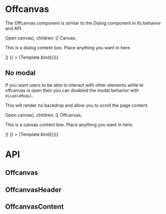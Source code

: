 

<Meta
  title="Components/Offcanvas"
  component={Offcanvas}
/>


# Offcanvas
The Offcanvas component is similar to the Dialog component in its behavior and API.

<Canvas>
  <Story
    name="Default"
    args={{
      trigger: (<Button variant="color" color="blue">Open canvas</Button>),
      children: ([
        <OffcanvasHeader>Canvas</OffcanvasHeader>,
        <OffcanvasContent>
          <p>This is a dialog content box. Place anything you want in here.</p>
        </OffcanvasContent>
      ])
    }}
  >
    {Template.bind({})}
  </Story>
</Canvas>

## No modal
If you want users to be able to interact with other elements while te offcanvas is open then you can disabled the modal behavior with `disableModal`.

This will render no backdrop and allow you to scroll the page content.

<Canvas>
  <Story
    name="None-modal offcanvas"
    args={{
      disableModal: true,
      trigger: (<Button variant="color" color="blue">Open canvas</Button>),
      children: ([
        <OffcanvasHeader>Offcanvas</OffcanvasHeader>,
        <OffcanvasContent>
          <p>This is a canvas content box. Place anything you want in here.</p>
        </OffcanvasContent>
      ])
    }}
  >
    {Template.bind({})}
  </Story>
</Canvas>

# API
## Offcanvas
<ArgsTable of={Offcanvas} />

## OffcanvasHeader
<ArgsTable of={OffcanvasHeader} />

## OffcanvasContent
<ArgsTable of={OffcanvasContent} />
